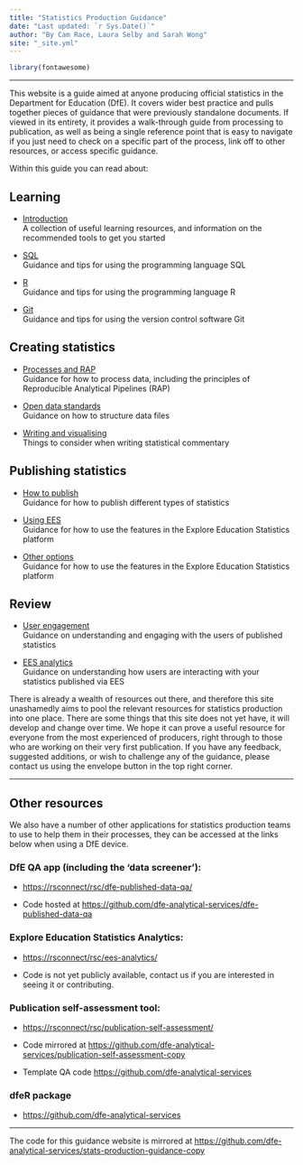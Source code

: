 ```yaml
---
title: "Statistics Production Guidance"
date: "Last updated: `r Sys.Date()`"
author: "By Cam Race, Laura Selby and Sarah Wong"
site: "_site.yml"
---
```


```r
library(fontawesome)

```

---

This website is a guide aimed at anyone producing official statistics in the Department for Education (DfE). It covers wider best practice and pulls together pieces of guidance that were previously standalone documents. If viewed in its entirety, it provides a walk-through guide from processing to publication, as well as being a single reference point that is easy to navigate if you just need to check on a specific part of the process, link off to other resources, or access specific guidance.

Within this guide you can read about: 

## Learning

* [Introduction](l+d.html)  
A collection of useful learning resources, and information on the recommended tools to get you started

* [SQL](sql.html)  
Guidance and tips for using the programming language SQL

* [R](r.html)  
Guidance and tips for using the programming language R

* [Git](git.html)  
Guidance and tips for using the version control software Git

## Creating statistics

* [Processes and RAP](rap.html)  
Guidance for how to process data, including the principles of Reproducible Analytical Pipelines (RAP)

* [Open data standards](ud.html)  
Guidance on how to structure data files

* [Writing and visualising](cd.html)  
Things to consider when writing statistical commentary


## Publishing statistics

* [How to publish](pub.html)  
Guidance for how to publish different types of statistics

* [Using EES](ees.html)  
Guidance for how to use the features in the Explore Education Statistics platform

* [Other options](dashboards.html)  
Guidance for how to use the features in the Explore Education Statistics platform

## Review

* [User engagement](user_eng.html)  
Guidance on understanding and engaging with the users of published statistics

* [EES analytics](user_an.html)  
Guidance on understanding how users are interacting with your statistics published via EES

There is already a wealth of resources out there, and therefore this site unashamedly aims to pool the relevant resources for statistics production into one place. There are some things that this site does not yet have, it will develop and change over time. We hope it can prove a useful resource for everyone from the most experienced of producers, right through to those who are working on their very first publication. If you have any feedback, suggested additions, or wish to challenge any of the guidance, please contact us using the envelope button in the top right corner.

---

## Other resources

We also have a number of other applications for statistics production teams to use to help them in their processes, they can be accessed at the links below when using a DfE device.


### DfE QA app (including the 'data screener'):

 - [https://rsconnect/rsc/dfe-published-data-qa/](https://rsconnect/rsc/dfe-published-data-qa/){target="_blank" rel="noopener noreferrer"}

 - Code hosted at [https://github.com/dfe-analytical-services/dfe-published-data-qa](https://github.com/dfe-analytical-services/dfe-published-data-qa){target="_blank" rel="noopener noreferrer"}

### Explore Education Statistics Analytics:

 - [https://rsconnect/rsc/ees-analytics/](https://rsconnect/rsc/ees-analytics/){target="_blank" rel="noopener noreferrer"}

 - Code is not yet publicly available, contact us if you are interested in seeing it or contributing.

### Publication self-assessment tool:

 - [https://rsconnect/rsc/publication-self-assessment/](https://rsconnect/rsc/publication-self-assessment/){target="_blank" rel="noopener noreferrer"}

 - Code mirrored at [https://github.com/dfe-analytical-services/publication-self-assessment-copy](https://github.com/dfe-analytical-services/publication-self-assessment-copy){target="_blank" rel="noopener noreferrer"}

- Template QA code
[https://github.com/dfe-analytical-services](https://github.com/dfe-analytical-services){target="_blank" rel="noopener noreferrer"}


### dfeR package
- [https://github.com/dfe-analytical-services](https://github.com/dfe-analytical-services){target="_blank" rel="noopener noreferrer"}


---

The code for this guidance website is mirrored at [https://github.com/dfe-analytical-services/stats-production-guidance-copy](https://github.com/dfe-analytical-services/stats-production-guidance-copy){target="_blank" rel="noopener noreferrer"}




